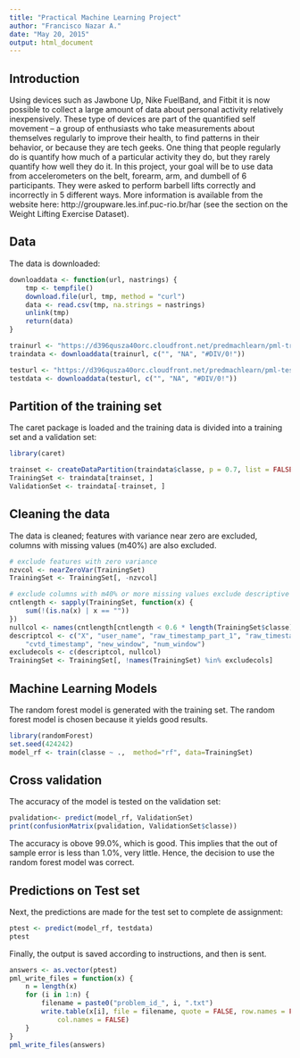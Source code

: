 ```yaml
---
title: "Practical Machine Learning Project"
author: "Francisco Nazar A."
date: "May 20, 2015"
output: html_document
---
```



Introduction
------------

Using devices such as Jawbone Up, Nike FuelBand, and Fitbit it is now possible to collect a large amount of data about personal activity relatively inexpensively. These type of devices are part of the quantified self movement – a group of enthusiasts who take measurements about themselves regularly to improve their health, to find patterns in their behavior, or because they are tech geeks. One thing that people regularly do is quantify how much of a particular activity they do, but they rarely quantify how well they do it. In this project, your goal will be to use data from accelerometers on the belt, forearm, arm, and dumbell of 6 participants. They were asked to perform barbell lifts correctly and incorrectly in 5 different ways. More information is available from the website here:  http://groupware.les.inf.puc-rio.br/har (see the section on the Weight Lifting Exercise Dataset). 


Data
-----

The data is downloaded: 

```r
downloaddata <- function(url, nastrings) {
    tmp <- tempfile()
    download.file(url, tmp, method = "curl")
    data <- read.csv(tmp, na.strings = nastrings)
    unlink(tmp)
    return(data)
}

trainurl <- "https://d396qusza40orc.cloudfront.net/predmachlearn/pml-training.csv"
traindata <- downloaddata(trainurl, c("", "NA", "#DIV/0!"))

testurl <- "https://d396qusza40orc.cloudfront.net/predmachlearn/pml-testing.csv"
testdata <- downloaddata(testurl, c("", "NA", "#DIV/0!"))
```

Partition of the training set
---------------

The caret package is loaded and the training data is divided into a training set and a validation set: 

```r
library(caret)

trainset <- createDataPartition(traindata$classe, p = 0.7, list = FALSE)
TrainingSet <- traindata[trainset, ]
ValidationSet <- traindata[-trainset, ]

```

Cleaning the data
----------------
The data is cleaned; features with variance near zero are excluded, columns with missing values (m40%) are also excluded. 
```r
# exclude features with zero variance
nzvcol <- nearZeroVar(TrainingSet)
TrainingSet <- TrainingSet[, -nzvcol]

# exclude columns with m40% or more missing values exclude descriptive columns like name etc
cntlength <- sapply(TrainingSet, function(x) {
    sum(!(is.na(x) | x == ""))
})
nullcol <- names(cntlength[cntlength < 0.6 * length(TrainingSet$classe)])
descriptcol <- c("X", "user_name", "raw_timestamp_part_1", "raw_timestamp_part_2", 
    "cvtd_timestamp", "new_window", "num_window")
excludecols <- c(descriptcol, nullcol)
TrainingSet <- TrainingSet[, !names(TrainingSet) %in% excludecols]
```


Machine Learning Models 
--------------------

The random forest model is generated with the training set. The random forest model is chosen because it yields good results. 

```r
library(randomForest)
set.seed(424242)
model_rf <- train(classe ~ .,  method="rf", data=TrainingSet)  
```

Cross validation
----------------

The accuracy of the model is tested on the validation set: 

```r
pvalidation<- predict(model_rf, ValidationSet)
print(confusionMatrix(pvalidation, ValidationSet$classe))
```

The accuracy is obove 99.0%, which is good. This implies that the out of sample error is less than 1.0%, very little. Hence, the decision to use the random forest model was correct. 

Predictions on Test set 
--------

Next, the predictions are made for the test set to complete de assignment: 

```r
ptest <- predict(model_rf, testdata)
ptest
```

Finally, the output is saved according to instructions,  and then is sent. 

```r
answers <- as.vector(ptest)
pml_write_files = function(x) {
    n = length(x)
    for (i in 1:n) {
        filename = paste0("problem_id_", i, ".txt")
        write.table(x[i], file = filename, quote = FALSE, row.names = FALSE, 
            col.names = FALSE)
    }
}
pml_write_files(answers)
```


